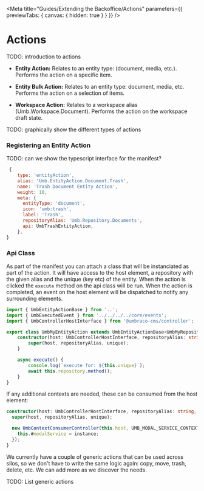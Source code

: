 
<Meta title="Guides/Extending the Backoffice/Actions" parameters={{ previewTabs: { canvas: { hidden: true } } }} />

# Actions

TODO: introduction to actions

- **Entity Action:**
  Relates to an entity type: (document, media, etc.). Performs the action on a specific item.

- **Entity Bulk Action:**
  Relates to an entity type: document, media, etc. Performs the action on a selection of items.

- **Workspace Action:**
  Relates to a workspace alias (Umb.Workspace.Document). Performs the action on the workspace draft state.

TODO: graphically show the different types of actions

### Registering an Entity Action

TODO: can we show the typescript interface for the manifest?

```javascript
 {
    type: 'entityAction',
    alias: 'Umb.EntityAction.Document.Trash',
    name: 'Trash Document Entity Action',
    weight: 10,
    meta: {
      entityType: 'document',
      icon: 'umb:trash',
      label: 'Trash',
      repositoryAlias: 'Umb.Repository.Documents',
      api: UmbTrashEntityAction,
    },
}
```

### Api Class

As part of the manifest you can attach a class that will be instanciated as part of the action. It will have access to the host element, a repository with the given alias and the unique (key etc) of the entity. When the action is clicked the `execute` method on the api class will be run. When the action is completed, an event on the host element will be dispatched to notify any surrounding elements.

```typescript
import { UmbEntityActionBase } from '..';
import { UmbExecutedEvent } from '../../../../core/events';
import { UmbControllerHostInterface } from '@umbraco-cms/controller';

export class UmbMyEntityAction extends UmbEntityActionBase<UmbMyRepository> {
	constructor(host: UmbControllerHostInterface, repositoryAlias: string, unique: string) {
		super(host, repositoryAlias, unique);
	}

	async execute() {
		console.log(`execute for: ${this.unique}`);
		await this.repository.method();
	}
}
```

If any additional contexts are needed, these can be consumed from the host element:

```typescript
constructor(host: UmbControllerHostInterface, repositoryAlias: string, unique: string) {
  super(host, repositoryAlias, unique);

  new UmbContextConsumerController(this.host, UMB_MODAL_SERVICE_CONTEXT_TOKEN, (instance) => {
    this.#modalService = instance;
  });
}
```

We currently have a couple of generic actions that can be used across silos, so we don't have to write the same logic again: copy, move, trash, delete, etc. We can add more as we discover the needs.

TODO: List generic actions
